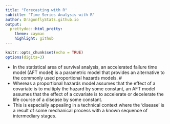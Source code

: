 ```yaml
---
title: "Forecasting with R"
subtitle: "Time Series Analysis with R"
author: DragonflyStats.github.io
output:
  prettydoc::html_pretty:
    theme: cayman
    highlight: github
---
```


```r
knitr::opts_chunk$set(echo = TRUE)
options(digits=3)
```


* In the statistical area of survival analysis, an accelerated failure time model (AFT model) is a parametric model that provides an alternative to the commonly used proportional hazards models. #
* Whereas a proportional hazards model assumes that the effect of a covariate is to multiply the hazard by some constant, an AFT model assumes that the effect of a covariate is to accelerate or decelerate the life course of a disease by some constant. 
* This is especially appealing in a technical context where the 'disease' is a result of some mechanical process with a known sequence of intermediary stages.
